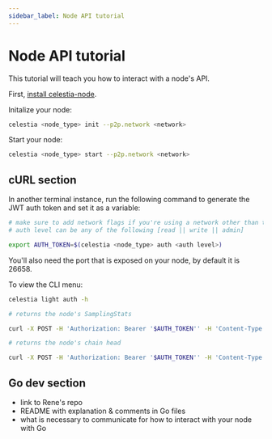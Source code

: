 ```yaml
---
sidebar_label: Node API tutorial
---
```


# Node API tutorial

This tutorial will teach you how to interact with a node's API.

First, [install celestia-node](../../nodes/light-node).

Initalize your node:

```bash
celestia <node_type> init --p2p.network <network>
```

Start your node:

```bash
celestia <node_type> start --p2p.network <network>
```

## cURL section

In another terminal instance, run the following command to generate the JWT auth token
and set it as a variable:

```bash
# make sure to add network flags if you're using a network other than the default
# auth level can be any of the following [read || write || admin]

export AUTH_TOKEN=$(celestia <node_type> auth <auth level>)
```

You'll also need the port that is exposed on your node, by default it is 26658.

To view the CLI menu:
```bash
celestia light auth -h
```

```bash
# returns the node's SamplingStats

curl -X POST -H 'Authorization: Bearer '$AUTH_TOKEN'' -H 'Content-Type: application/json' -d '{"jsonrpc":"2.0","id":0,"method":"das.SamplingStats","params":[]}' http://localhost:26658/ | jq
```

```bash
# returns the node's chain head

curl -X POST -H 'Authorization: Bearer '$AUTH_TOKEN'' -H 'Content-Type: application/json' -d '{"jsonrpc":"2.0","id":0,"method":"header.Head","params":[]}' http://localhost:26658/ | jq
```

## Go dev section
- link to Rene's repo
- README with explanation & comments in Go files
- what is necessary to communicate for how to interact with your node with Go